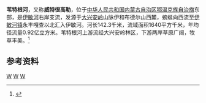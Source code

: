 '''苇特根河'''，又称'''威特很高勒'''，位于[[中华人民共和国|中华人民共和国]][[内蒙古自治区|内蒙古自治区]][[鄂温克族自治旗|鄂温克族自治旗]]东部，是[[伊敏河|伊敏河]]右岸支流，发源于[[大兴安岭|大兴安岭]]山脉伊和布德尔山西麓，蜿蜒向西流至[[伊敏河镇|伊敏河镇]]永丰嘎查以北汇入伊敏河。河长142.3千米，流域面积1640平方千米，年均径流量0.92亿立方米。苇特根河上游流经大兴安岭林区，下游两岸草原广阔，牧草丰美。<ref name="中国河湖大典">{{cite book zh |author=《[[中国河湖大典|中国河湖大典]]》编纂委员会 |title=《中国河湖大典·黑龙江、辽河卷》 |format=M |edition=1 |location=北京 |publisher=中国水利水电出版社 |date=2014年4月 |pages=15页 |id= ISBN 978-7-5170-1950-3}}</ref>

== 参考资料 ==
{{reflist}}

[[Category:内蒙古河流|W]]
[[Category:黑龍江水系|W]]
[[Category:鄂温克族自治旗|W]]